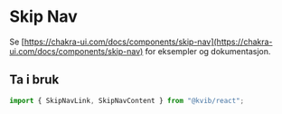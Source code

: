 
<Meta title="Komponenter/Skip Nav" />

# Skip Nav

Se [https://chakra-ui.com/docs/components/skip-nav](https://chakra-ui.com/docs/components/skip-nav) for eksempler og dokumentasjon.

## Ta i bruk

```jsx
import { SkipNavLink, SkipNavContent } from "@kvib/react";
```
